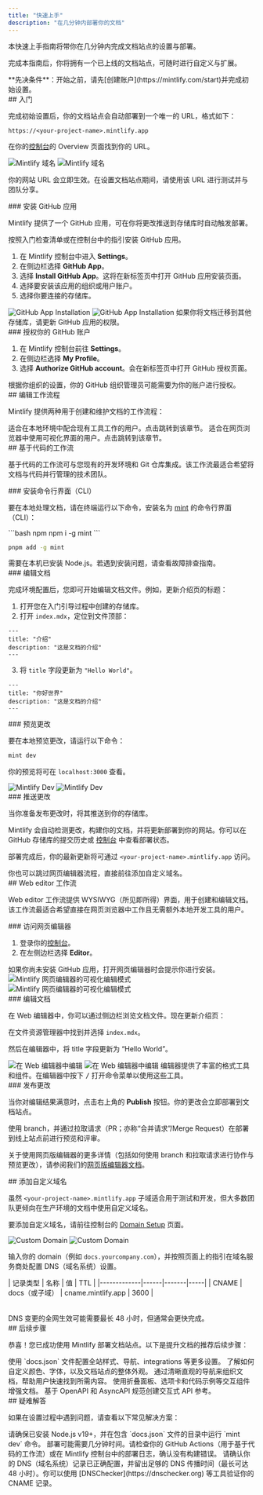 ```yaml
---
title: "快速上手"
description: "在几分钟内部署你的文档"
---
```


本快速上手指南将带你在几分钟内完成文档站点的设置与部署。

完成本指南后，你将拥有一个已上线的文档站点，可随时进行自定义与扩展。

<Info>
  **先决条件**：开始之前，请先[创建账户](https://mintlify.com/start)并完成初始设置。
</Info>

<div id="getting-started">
  ## 入门
</div>

完成初始设置后，你的文档站点会自动部署到一个唯一的 URL，格式如下：

```
https://<your-project-name>.mintlify.app
```

在你的[控制台](https://dashboard.mintlify.com/)的 Overview 页面找到你的 URL。

<Frame>
  <img src="/images/quickstart/mintlify-domain-light.png" alt="Mintlify 域名" className="block dark:hidden" />

  <img src="/images/quickstart/mintlify-domain-dark.png" alt="Mintlify 域名" className="hidden dark:block" />
</Frame>

你的网站 URL 会立即生效。在设置文档站点期间，请使用该 URL 进行测试并与团队分享。

<div id="install-the-github-app">
  ### 安装 GitHub 应用
</div>

Mintlify 提供了一个 GitHub 应用，可在你将更改推送到存储库时自动触发部署。

按照入门检查清单或在控制台中的指引安装 GitHub 应用。

1. 在 Mintlify 控制台中进入 **Settings**。
2. 在侧边栏选择 **GitHub App**。
3. 选择 **Install GitHub App**。这将在新标签页中打开 GitHub 应用安装页面。
4. 选择要安装该应用的组织或用户账户。
5. 选择你要连接的存储库。

<Frame>
  <img src="/images/quickstart/github-app-installation-light.png" alt="GitHub App Installation" className="block dark:hidden" />

  <img src="/images/quickstart/github-app-installation-dark.png" alt="GitHub App Installation" className="hidden dark:block" />
</Frame>

<Info>
  如果你将文档迁移到其他存储库，请更新 GitHub 应用的权限。
</Info>

<div id="authorize-your-github-account">
  ### 授权你的 GitHub 账户
</div>

1. 在 Mintlify 控制台前往 **Settings**。
2. 在侧边栏选择 **My Profile**。
3. 选择 **Authorize GitHub account**。会在新标签页中打开 GitHub 授权页面。

<Info>
  根据你组织的设置，你的 GitHub 组织管理员可能需要为你的账户进行授权。
</Info>

<div id="editing-workflows">
  ## 编辑工作流程
</div>

Mintlify 提供两种用于创建和维护文档的工作流程：

<Card title="基于代码的工作流程" icon="terminal" horizontal href="#code-based-workflow">
  适合在本地环境中配合现有工具工作的用户。点击跳转到该章节。
</Card>

<Card title="网页编辑器工作流程" icon="mouse-pointer-2" horizontal href="#web-editor-workflow">
  适合在网页浏览器中使用可视化界面的用户。点击跳转到该章节。
</Card>

<div id="code-based-workflow">
  ## 基于代码的工作流
</div>

基于代码的工作流可与您现有的开发环境和 Git 仓库集成。该工作流最适合希望将文档与代码并行管理的技术团队。

<div id="install-the-cli">
  ### 安装命令行界面（CLI）
</div>

要在本地处理文档，请在终端运行以下命令，安装名为 [mint](https://www.npmjs.com/package/mint) 的命令行界面（CLI）：

<CodeGroup>
  ```bash npm
  npm i -g mint
  ```

  ```bash pnpm
  pnpm add -g mint
  ```
</CodeGroup>

<Info>
  需要在本机已安装 Node.js。若遇到安装问题，请查看故障排查指南。
</Info>

<div id="edit-the-documentation">
  ### 编辑文档
</div>

完成环境配置后，您即可开始编辑文档文件。例如，更新介绍页的标题：

1. 打开您在入门引导过程中创建的存储库。
2. 打开 `index.mdx`，定位到文件顶部：

```mdx index.mdx
---
title: "介绍"
description: "这是文档的介绍"
---
```

3. 将 `title` 字段更新为 `"Hello World"`。

```mdx index.mdx {2}
---
title: "你好世界"
description: "这是文档的介绍"
---
```

<div id="preview-the-changes">
  ### 预览更改
</div>

要在本地预览更改，请运行以下命令：

```bash
mint dev
```

你的预览将可在 `localhost:3000` 查看。

<Frame>
  <img src="/images/quickstart/mintlify-dev-light.png" alt="Mintlify Dev" className="block dark:hidden" />

  <img src="/images/quickstart/mintlify-dev-dark.png" alt="Mintlify Dev" className="hidden dark:block" />
</Frame>

<div id="push-the-changes">
  ### 推送更改
</div>

当你准备发布更改时，将其推送到你的存储库。

Mintlify 会自动检测更改，构建你的文档，并将更新部署到你的网站。你可以在 GitHub 存储库的提交历史或 [控制台](https://dashboard.mintlify.com) 中查看部署状态。

部署完成后，你的最新更新将可通过 `<your-project-name>.mintlify.app` 访问。

<Card title="跳转到添加自定义域名" icon="arrow-down" href="#adding-a-custom-domain" horizontal>
  你也可以跳过网页编辑器流程，直接前往添加自定义域名。
</Card>

<div id="web-editor-workflow">
  ## Web editor 工作流
</div>

Web editor 工作流提供 WYSIWYG（所见即所得）界面，用于创建和编辑文档。该工作流最适合希望直接在网页浏览器中工作且无需额外本地开发工具的用户。

<div id="access-the-web-editor">
  ### 访问网页编辑器
</div>

1. 登录你的[控制台](https://dashboard.mintlify.com)。
2. 在左侧边栏选择 **Editor**。

<Info>
  如果你尚未安装 GitHub 应用，打开网页编辑器时会提示你进行安装。
</Info>

<Frame>
  <img alt="Mintlify 网页编辑器的可视化编辑模式" src="/images/quickstart/web-editor-light.png" className="block dark:hidden" />

  <img alt="Mintlify 网页编辑器的可视化编辑模式" src="/images/quickstart/web-editor-dark.png" className="hidden dark:block" />
</Frame>

<div id="edit-the-documentation">
  ### 编辑文档
</div>

在 Web 编辑器中，你可以通过侧边栏浏览文档文件。现在更新介绍页：

在文件资源管理器中找到并选择 `index.mdx`。

然后在编辑器中，将 title 字段更新为 “Hello World”。

<Frame>
  <img alt="在 Web 编辑器中编辑" src="/images/quickstart/web-editor-editing-light.png" className="block dark:hidden" />

  <img alt="在 Web 编辑器中编辑" src="/images/quickstart/web-editor-editing-dark.png" className="hidden dark:block" />
</Frame>

<Tip>
  编辑器提供了丰富的格式工具和组件。在编辑器中按下 <kbd>/</kbd> 打开命令菜单以使用这些工具。
</Tip>

<div id="publish-your-changes">
  ### 发布更改
</div>

当你对编辑结果满意时，点击右上角的 **Publish** 按钮。你的更改会立即部署到文档站点。

<Tip>
  使用 branch，并通过拉取请求（PR；亦称“合并请求”/Merge Request）在部署到线上站点前进行预览和评审。
</Tip>

关于使用网页版编辑器的更多详情（包括如何使用 branch 和拉取请求进行协作与预览更改），请参阅我们的[网页版编辑器文档](/zh/editor/getting-started)。

<div id="adding-a-custom-domain">
  ## 添加自定义域名
</div>

虽然 `<your-project-name>.mintlify.app` 子域适合用于测试和开发，但大多数团队更倾向在生产环境的文档中使用自定义域名。

要添加自定义域名，请前往控制台的 [Domain Setup](https://dashboard.mintlify.com/settings/deployment/custom-domain) 页面。

<Frame>
  <img src="/images/quickstart/custom-domain-light.png" alt="Custom Domain" className="block dark:hidden" />

  <img src="/images/quickstart/custom-domain-dark.png" alt="Custom Domain" className="hidden dark:block" />
</Frame>

输入你的 domain（例如 `docs.yourcompany.com`），并按照页面上的指引在域名服务商处配置 DNS（域名系统）设置。

<Table>
  | 记录类型 | 名称 | 值 | TTL |
  |-------------|------|-------|-----|
  | CNAME | docs（或子域） | cname.mintlify.app | 3600 |
</Table>

<Info>
  DNS 变更的全网生效可能需要最长 48 小时，但通常会更快完成。
</Info>

<div id="next-steps">
  ## 后续步骤
</div>

恭喜！您已成功使用 Mintlify 部署文档站点。以下是提升文档的推荐后续步骤：

<Card title="配置全局设置" icon="settings" href="zh/settings" horizontal>
  使用 `docs.json` 文件配置全站样式、导航、integrations 等更多设置。
</Card>

<Card title="自定义主题" icon="paintbrush" href="zh/themes" horizontal>
  了解如何自定义颜色、字体，以及文档站点的整体外观。
</Card>

<Card title="组织导航" icon="map" href="zh/navigation" horizontal>
  通过清晰直观的导航来组织文档，帮助用户快速找到所需内容。
</Card>

<Card title="添加交互组件" icon="puzzle" href="/zh/components/accordions" horizontal>
  使用折叠面板、选项卡和代码示例等交互组件增强文档。
</Card>

<Card title="设置 API 参考" icon="code" href="/zh/api-playground/overview" horizontal>
  基于 OpenAPI 和 AsyncAPI 规范创建交互式 API 参考。
</Card>

<div id="troubleshooting">
  ## 疑难解答
</div>

如果在设置过程中遇到问题，请查看以下常见解决方案：

<AccordionGroup>
  <Accordion title="本地预览无法运行">
    请确保已安装 Node.js v19+，并在包含 `docs.json` 文件的目录中运行 `mint dev` 命令。
  </Accordion>

  <Accordion title="更改未在在线站点生效">
    部署可能需要几分钟时间。请检查你的 GitHub Actions（用于基于代码的工作流）或在 Mintlify 控制台中的部署日志，确认没有构建错误。
  </Accordion>

  <Accordion title="自定义域名无法连接">
    请确认你的 DNS（域名系统）记录已正确配置，并留出足够的 DNS 传播时间（最长可达 48 小时）。你可以使用 [DNSChecker](https://dnschecker.org) 等工具验证你的 CNAME 记录。
  </Accordion>
</AccordionGroup>